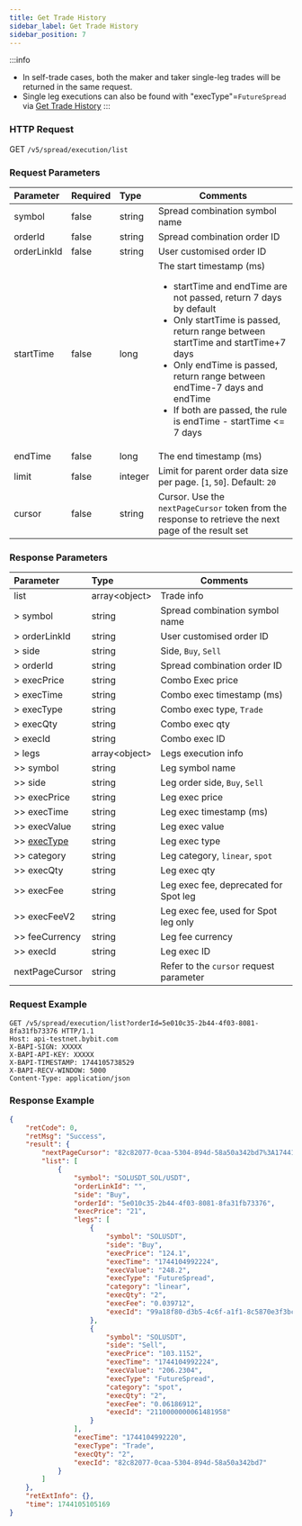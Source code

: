 ```yaml
---
title: Get Trade History
sidebar_label: Get Trade History
sidebar_position: 7
---
```

:::info
* In self-trade cases, both the maker and taker single-leg trades will be returned in the same request.
* Single leg executions can also be found with "execType"=`FutureSpread`  via [Get Trade History](../../order/execution)
:::


### HTTP Request
GET `/v5/spread/execution/list`

### Request Parameters
| Parameter | Required | Type | Comments|
|:----- |:-------|:-----|------ |
|symbol |false |string |Spread combination symbol name|
|orderId |false |string |Spread combination order ID |
|orderLinkId |false |string |User customised order ID |
|startTime |false |long |The start timestamp (ms)<ul><li>startTime and endTime are not passed, return 7 days by default</li><li>Only startTime is passed, return range between startTime and startTime+7 days</li><li>Only endTime is passed, return range between endTime-7 days and endTime</li><li>If both are passed, the rule is endTime - startTime <= 7 days</li></ul>|
|endTime |false |long |The end timestamp (ms)|
|limit |false |integer |Limit for parent order data size per page. [`1`, `50`]. Default: `20`|
|cursor |false |string |Cursor. Use the `nextPageCursor` token from the response to retrieve the next page of the result set|

### Response Parameters
| Parameter | Type | Comments|
|:----- |:-----|----- |
|list|array&lt;object&gt; |Trade info |
|> symbol|string |Spread combination symbol name |
|> orderLinkId|string |User customised order ID |
|> side|string |Side, `Buy`, `Sell` |
|> orderId|string |Spread combination order ID |
|> execPrice|string |Combo Exec price |
|> execTime|string |Combo exec timestamp (ms)|
|> execType|string |Combo exec type, `Trade` |
|> execQty|string |Combo exec qty |
|> execId|string |Combo exec ID |
|> legs|array&lt;object&gt; |Legs execution info |
|>> symbol|string |Leg symbol name |
|>> side|string |Leg order side, `Buy`, `Sell` |
|>> execPrice|string |Leg exec price |
|>> execTime|string |Leg exec timestamp (ms) |
|>> execValue|string |Leg exec value |
|>> [execType](../../enum#exectype)|string |Leg exec type |
|>> category|string |Leg category, `linear`, `spot` |
|>> execQty|string |Leg exec qty |
|>> execFee|string |Leg exec fee, deprecated for Spot leg |
|>> execFeeV2|string |Leg exec fee, used for Spot leg only |
|>> feeCurrency|string |Leg fee currency |
|>> execId|string |Leg exec ID |
|nextPageCursor |string |Refer to the `cursor` request parameter |

### Request Example

```http
GET /v5/spread/execution/list?orderId=5e010c35-2b44-4f03-8081-8fa31fb73376 HTTP/1.1
Host: api-testnet.bybit.com
X-BAPI-SIGN: XXXXX
X-BAPI-API-KEY: XXXXX
X-BAPI-TIMESTAMP: 1744105738529
X-BAPI-RECV-WINDOW: 5000
Content-Type: application/json
```

### Response Example
```json
{
    "retCode": 0,
    "retMsg": "Success",
    "result": {
        "nextPageCursor": "82c82077-0caa-5304-894d-58a50a342bd7%3A1744104992219%2C82c82077-0caa-5304-894d-58a50a342bd7%3A1744104992219",
        "list": [
            {
                "symbol": "SOLUSDT_SOL/USDT",
                "orderLinkId": "",
                "side": "Buy",
                "orderId": "5e010c35-2b44-4f03-8081-8fa31fb73376",
                "execPrice": "21",
                "legs": [
                    {
                        "symbol": "SOLUSDT",
                        "side": "Buy",
                        "execPrice": "124.1",
                        "execTime": "1744104992224",
                        "execValue": "248.2",
                        "execType": "FutureSpread",
                        "category": "linear",
                        "execQty": "2",
                        "execFee": "0.039712",
                        "execId": "99a18f80-d3b5-4c6f-a1f1-8c5870e3f3bc"
                    },
                    {
                        "symbol": "SOLUSDT",
                        "side": "Sell",
                        "execPrice": "103.1152",
                        "execTime": "1744104992224",
                        "execValue": "206.2304",
                        "execType": "FutureSpread",
                        "category": "spot",
                        "execQty": "2",
                        "execFee": "0.06186912",
                        "execId": "2110000000061481958"
                    }
                ],
                "execTime": "1744104992220",
                "execType": "Trade",
                "execQty": "2",
                "execId": "82c82077-0caa-5304-894d-58a50a342bd7"
            }
        ]
    },
    "retExtInfo": {},
    "time": 1744105105169
}
```
